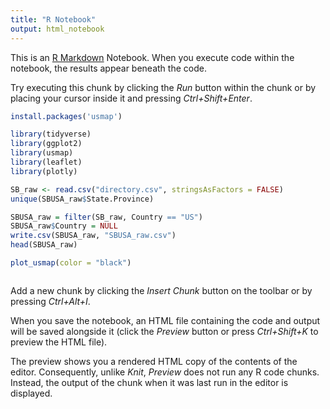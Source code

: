 ```yaml
---
title: "R Notebook"
output: html_notebook
---
```


This is an [R Markdown](http://rmarkdown.rstudio.com) Notebook. When you execute code within the notebook, the results appear beneath the code. 

Try executing this chunk by clicking the *Run* button within the chunk or by placing your cursor inside it and pressing *Ctrl+Shift+Enter*. 

```r
install.packages('usmap')

library(tidyverse)
library(ggplot2)
library(usmap)
library(leaflet)
library(plotly)

SB_raw <- read.csv("directory.csv", stringsAsFactors = FALSE)
unique(SBUSA_raw$State.Province)

SBUSA_raw = filter(SB_raw, Country == "US")
SBUSA_raw$Country = NULL
write.csv(SBUSA_raw, "SBUSA_raw.csv")
head(SBUSA_raw)

plot_usmap(color = "black")



```

Add a new chunk by clicking the *Insert Chunk* button on the toolbar or by pressing *Ctrl+Alt+I*.

When you save the notebook, an HTML file containing the code and output will be saved alongside it (click the *Preview* button or press *Ctrl+Shift+K* to preview the HTML file).

The preview shows you a rendered HTML copy of the contents of the editor. Consequently, unlike *Knit*, *Preview* does not run any R code chunks. Instead, the output of the chunk when it was last run in the editor is displayed.

